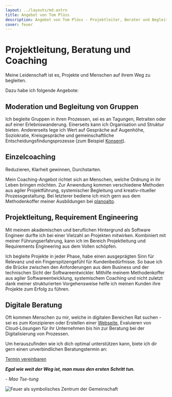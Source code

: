 ```yaml
---
layout: ../layouts/md.astro
title: Angebot von Tom Plüss
description: Angebot von Tom Plüss - Projektleiter, Berater und Begleiter für verschiedene Herausforderungen.
cover: feuer
---
```



# Projektleitung, Beratung und Coaching

Meine Leidenschaft ist es, Projekte und Menschen auf ihrem Weg zu begleiten.

Dazu habe ich folgende Angebote:

## Moderation und Begleitung von Gruppen

Ich begleite Gruppen in ihren Prozessen, sei es an Tagungen, Retraiten oder auf einer Erlebniswanderung.
Einerseits kann ich Organisation und Struktur bieten.
Andererseits lege ich Wert auf Gespräche auf Augenhöhe,
Soziokratie, Kreisgespräche und gemeinschaftliche Entscheidungsfindungsprozesse (zum Beispiel [Konsent](https://www.soziokratie.org/elemente/konsent/)).

## Einzelcoaching

Reduzieren, Klarheit gewinnen, Durchstarten.

Mein Coaching-Angebot richtet sich an Menschen, welche Ordnung in ihr Leben bringen möchten. Zur Anwendung kommen verschiedene Methoden aus agiler Projektführung, systemischer Begleitung und kreativ-ritueller Prozessgestaltung. Bei letzterer bediene ich mich gern aus dem Methodenkoffer meiner Ausbildungen bei [planoalto](https://planoalto.ch/).

## Projektleitung, Requirement Engineering

Mit meinem akademischen und beruflichen Hintergrund als Software Engineer durfte ich bei einer Vielzahl an Projekten mitwirken. Kombiniert mit meiner Führungserfahrung, kann ich im Bereich Projektleitung und Requirements Engineering aus dem Vollen schöpfen.

Ich begleite Projekte in jeder Phase, habe einen ausgeprägten Sinn für Relevanz und ein Fingerspitzengefühl für Kundenbedürfnisse.
So baue ich die Brücke zwischen den Anforderungen aus dem Business und der technischen Sicht der Softwareentwickler.
Mithilfe meinem Methodenkoffer aus agiler Softwareentwicklung, systemischem Coaching und nicht zuletzt dank meiner strukturierten Vorgehensweise helfe ich meinen Kunden ihre Projekte zum Erfolg zu führen.

## Digitale Beratung

Oft kommen Menschen zu mir, welche in digitalen Bereichen Rat suchen - sei es zum Konzipieren oder Erstellen einer [Webseite](/wordpress), Evaluieren von Cloud-Lösungen für ihr Unternehmen bis hin zur Beratung bei der Digitalisierung von Prozessen.

Um herauszufinden wie ich dich optimal unterstützen kann, biete ich dir gern einen unverbindlichen Beratungstermin an:

<p class="mt-8 mb-16">
<a class="button" href="https://cal.com/tompluess/call?duration=30">Termin vereinbaren</a>
</p>

**_Egal wie weit der Weg ist, man muss den ersten Schritt tun._**

_- Mao Tse-tung_

<Image
  src={heroImageBottom}
  alt="Feuer als symbolisches Zentrum der Gemeinschaft"
  class="w-full max-h-96 object-cover object-[50%_35%]"
/>